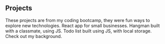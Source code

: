 ## Projects

<ProjectCard title="Class Projects" link="https://hbrashid.github.io/ACA_web101_Hassan_Rashid/Portfolio/portfolio.html" bg="linear-gradient(to right, #42c0e3 0%, #842ab8 100%)">
These projects are from my coding bootcamp, they were fun ways to explore new technologies.
</ProjectCard>

<ProjectCard title="React Small Biz" link="https://reactsmallbiz.netlify.app/" bg="linear-gradient(to right, #c2947c 0%, #a298b5 100%)">
React app for small businesses.
</ProjectCard>

<ProjectCard title="Hangman" link="https://hangmanfun.netlify.app/" bg="linear-gradient(to right, #d95db0 0%, #993c20 100%)">
Hangman built with a classmate, using JS.
</ProjectCard>

<ProjectCard title="Todo List" link="https://hbrashid.github.io/todo-list/" bg="linear-gradient(to right, #38b4ba 0%, #2056b3 100%)">
Todo list built using JS, with local storage.
</ProjectCard>

<ProjectCard title="Résumé" link="https://docs.google.com/document/d/e/2PACX-1vQI1sItlX8i1GcRBqyICAAJCcaevwSEr5bu8OH7-mwbgJ-YZRHS9fPoUsty7Xi7wOj6DROcGdiegKhJ/pub" bg="linear-gradient(to right, #c5e0d1 0%, #8f9c95 100%)">
Check out my background.
</ProjectCard>
